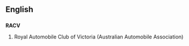 ==English==
==={{initialism}}===
'''RACV'''

#Royal Automobile Club of Victoria (Australian Automobile Association)